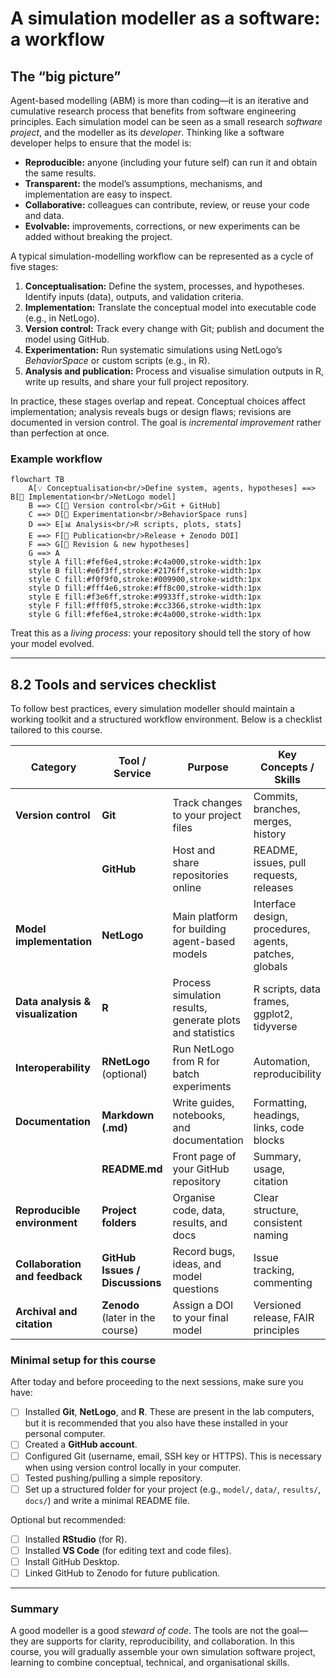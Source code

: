 # A simulation modeller as a software: a workflow {#dev-workflow}

## The "big picture"

Agent-based modelling (ABM) is more than coding—it is an iterative and cumulative research process that benefits from software engineering principles. Each simulation model can be seen as a small research *software project*, and the modeller as its *developer*.
Thinking like a software developer helps to ensure that the model is:

* **Reproducible:** anyone (including your future self) can run it and obtain the same results.
* **Transparent:** the model’s assumptions, mechanisms, and implementation are easy to inspect.
* **Collaborative:** colleagues can contribute, review, or reuse your code and data.
* **Evolvable:** improvements, corrections, or new experiments can be added without breaking the project.

A typical simulation-modelling workflow can be represented as a cycle of five stages:

1. **Conceptualisation:** Define the system, processes, and hypotheses. Identify inputs (data), outputs, and validation criteria.
2. **Implementation:** Translate the conceptual model into executable code (e.g., in NetLogo).
3. **Version control:** Track every change with Git; publish and document the model using GitHub.
4. **Experimentation:** Run systematic simulations using NetLogo’s *BehaviorSpace* or custom scripts (e.g., in R).
5. **Analysis and publication:** Process and visualise simulation outputs in R, write up results, and share your full project repository.

In practice, these stages overlap and repeat. Conceptual choices affect implementation; analysis reveals bugs or design flaws; revisions are documented in version control.
The goal is *incremental improvement* rather than perfection at once.

### Example workflow

<!--```
Conceptual Model (diagram, notes)
        ↓
Implementation in NetLogo (.nlogo)
        ↓
Versioning and documentation (Git + GitHub)
        ↓
Simulation experiments (BehaviorSpace)
        ↓
Data analysis and plots (R scripts)
        ↺
Revision / new hypothesis
```-->
```mermaid
flowchart TB
    A[💡 Conceptualisation<br/>Define system, agents, hypotheses] ==> B[🧱 Implementation<br/>NetLogo model]
    B ==> C[🔄 Version control<br/>Git + GitHub]
    C ==> D[🧪 Experimentation<br/>BehaviorSpace runs]
    D ==> E[📊 Analysis<br/>R scripts, plots, stats]
    E ==> F[📢 Publication<br/>Release + Zenodo DOI]
    F ==> G[🔁 Revision & new hypotheses]
    G ==> A
    style A fill:#fef6e4,stroke:#c4a000,stroke-width:1px
    style B fill:#e6f3ff,stroke:#2176ff,stroke-width:1px
    style C fill:#f0f9f0,stroke:#009900,stroke-width:1px
    style D fill:#fff4e6,stroke:#ff8c00,stroke-width:1px
    style E fill:#f3e6ff,stroke:#9933ff,stroke-width:1px
    style F fill:#fff0f5,stroke:#cc3366,stroke-width:1px
    style G fill:#fef6e4,stroke:#c4a000,stroke-width:1px
```

Treat this as a *living process*: your repository should tell the story of how your model evolved.

---

## 8.2 Tools and services checklist

To follow best practices, every simulation modeller should maintain a working toolkit and a structured workflow environment. Below is a checklist tailored to this course.

| Category                          | Tool / Service                   | Purpose                                                   | Key Concepts / Skills                                  |
| --------------------------------- | -------------------------------- | --------------------------------------------------------- | ------------------------------------------------------ |
| **Version control**               | **Git**                          | Track changes to your project files                       | Commits, branches, merges, history                     |
|                                   | **GitHub**                       | Host and share repositories online                        | README, issues, pull requests, releases                |
| **Model implementation**          | **NetLogo**                      | Main platform for building agent-based models             | Interface design, procedures, agents, patches, globals |
| **Data analysis & visualization** | **R**                            | Process simulation results, generate plots and statistics | R scripts, data frames, ggplot2, tidyverse             |
| **Interoperability**              | **RNetLogo** (optional)          | Run NetLogo from R for batch experiments                  | Automation, reproducibility                            |
| **Documentation**                 | **Markdown (.md)**               | Write guides, notebooks, and documentation                | Formatting, headings, links, code blocks               |
|                                   | **README.md**                    | Front page of your GitHub repository                      | Summary, usage, citation                               |
| **Reproducible environment**      | **Project folders**              | Organise code, data, results, and docs                    | Clear structure, consistent naming                     |
| **Collaboration and feedback**    | **GitHub Issues / Discussions**  | Record bugs, ideas, and model questions                   | Issue tracking, commenting                             |
| **Archival and citation**         | **Zenodo** (later in the course) | Assign a DOI to your final model                          | Versioned release, FAIR principles                     |

### Minimal setup for this course

After today and before proceeding to the next sessions, make sure you have:

* [ ] Installed **Git**, **NetLogo**, and **R**. These are present in the lab computers, but it is recommended that you also have these installed in your personal computer.
* [ ] Created a **GitHub account**.
* [ ] Configured Git (username, email, SSH key or HTTPS). This is necessary when using version control locally in your computer.
* [ ] Tested pushing/pulling a simple repository.
* [ ] Set up a structured folder for your project (e.g., `model/`, `data/`, `results/`, `docs/`) and write a minimal README file.

Optional but recommended:

* [ ] Installed **RStudio** (for R).
* [ ] Installed **VS Code** (for editing text and code files).
* [ ] Install GitHub Desktop.
* [ ] Linked GitHub to Zenodo for future publication.

---

### Summary

A good modeller is a good *steward of code*. The tools are not the goal—they are supports for clarity, reproducibility, and collaboration. In this course, you will gradually assemble your own simulation software project, learning to combine conceptual, technical, and organisational skills.
